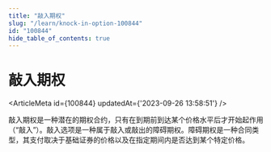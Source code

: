 ```yaml
---
title: "敲入期权"
slug: "/learn/knock-in-option-100844"
id: "100844"
hide_table_of_contents: true
---
```



# 敲入期权

<ArticleMeta id={100844} updatedAt={'2023-09-26 13:58:51'} />
<div className='border-solid border-b border-t-0 my-4 border-[var(--ifm-color-gray-300)]' />

敲入期权是一种潜在的期权合约，只有在到期前到达某个价格水平后才开始起作用（“敲入”）。敲入选项是一种属于敲入或敲出的障碍期权。障碍期权是一种合同类型，其支付取决于基础证券的价格以及在指定期间内是否达到某个特定价格。

